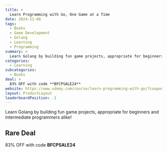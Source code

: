 ```yaml
---
title: >
  Learn Programming with Go, One Game at a Time
date: 2024-12-08
tags:
  - Books
  - Game Development
  - Golang
  - Learning
  - Programming
summary: >
  Learn Golang by building fun game projects, appropriate for beginners and intermediate programmers alike!
categories:
  - Learning
subcategories:
  - Books
deal: >
  83% OFF with code **BFCPSALE24**
website: https://www.udemy.com/course/learn-programming-with-go/?couponCode=BFCPSALE24
layout: ProductLayout
leaderboardPosition: -1
---
```

Learn Golang by building fun game projects, appropriate for beginners and intermediate programmers alike!

## Rare Deal

83% OFF with code **BFCPSALE24**
